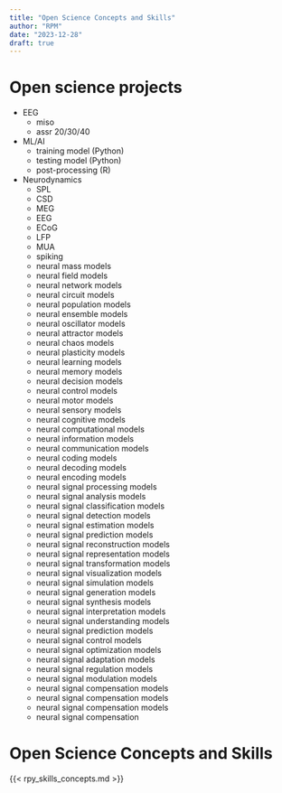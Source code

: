 ```yaml
---
title: "Open Science Concepts and Skills"
author: "RPM"
date: "2023-12-28"
draft: true
---
```



# Open science projects

- EEG
  - miso
  - assr 20/30/40
  
- ML/AI
  - training model (Python)
  - testing model (Python)
  - post-processing (R)
  
- Neurodynamics
  - SPL
  - CSD
  - MEG
  - EEG
  - ECoG
  - LFP
  - MUA
  - spiking
  - neural mass models
  - neural field models
  - neural network models
  - neural circuit models
  - neural population models
  - neural ensemble models
  - neural oscillator models
  - neural attractor models
  - neural chaos models
  - neural plasticity models
  - neural learning models
  - neural memory models
  - neural decision models
  - neural control models
  - neural motor models
  - neural sensory models
  - neural cognitive models
  - neural computational models
  - neural information models
  - neural communication models
  - neural coding models
  - neural decoding models
  - neural encoding models
  - neural signal processing models
  - neural signal analysis models
  - neural signal classification models
  - neural signal detection models
  - neural signal estimation models
  - neural signal prediction models
  - neural signal reconstruction models
  - neural signal representation models
  - neural signal transformation models
  - neural signal visualization models
  - neural signal simulation models
  - neural signal generation models
  - neural signal synthesis models
  - neural signal interpretation models
  - neural signal understanding models
  - neural signal prediction models
  - neural signal control models
  - neural signal optimization models
  - neural signal adaptation models
  - neural signal regulation models
  - neural signal modulation models
  - neural signal compensation models
  - neural signal compensation models
  - neural signal compensation models
  - neural signal compensation


# Open Science Concepts and Skills
<!--  insert markdown child script named "rpy_skills_concepts.md" -->

{{< rpy_skills_concepts.md >}}



